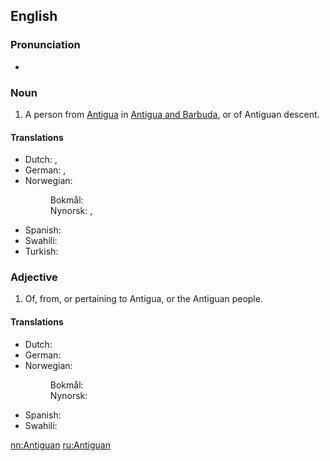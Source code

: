 {{also|antiguan}}
==English==
===Pronunciation===
* {{IPA|/ænˈtiːgwən/|lang=en}}

===Noun===
{{en-noun}}

# A person from [[Antigua]] in [[Antigua and Barbuda]], or of Antiguan descent.

====Translations====
{{trans-top|person}}
* Dutch: {{t|nl|Antiguaan|m}}, {{t|nl|Antiguaanse|f}}
* German: {{t+|de|Antiguaner|m}}, {{t+|de|Antiguanerin|f}}
* Norwegian:
*: Bokmål: {{t|nb|antiguaner|m}}
*: Nynorsk: {{t|nn|antiguan|m}}, {{t|nn|antiguanar|m}}
{{trans-mid}}
* Spanish: {{t+|es|antiguano|m}}
* Swahili: {{t|sw|Mwantigua}}
* Turkish: {{t|tr|Antigualı}}
{{trans-bottom}}

===Adjective===
{{en-adj}}

# Of, from, or pertaining to Antigua, or the Antiguan people.

====Translations====
{{trans-top|of, from, or pertaining to Antigua, or the Antiguan people}}
* Dutch: {{t|nl|Antiguaans}}
* German: {{t+|de|antiguanisch}}
* Norwegian:
*: Bokmål: {{t|nb|antiguansk}}
*: Nynorsk: {{t|nn|antiguansk}}
{{trans-mid}}
* Spanish: {{t+|es|antiguano|m}}
* Swahili: {{t|sw|Kiantigua}}
{{trans-bottom}}

[[nn:Antiguan]]
[[ru:Antiguan]]